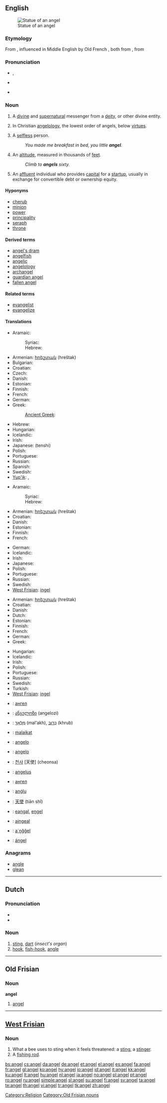 {{also|Angel|ángel|Ángel|ängel}}
==English==
{{wikipedia}}
[[Image:Statue at Metairie Cemetery.jpg|thumb|right|Statue of an angel]]

===Etymology===
From {{etyl|ang|en}} {{term|engel|lang=ang}}, influenced in Middle English by Old French {{term|angele|lang=fro}}, both from {{LL.}} {{term|angelus|lang=la}}, from {{etyl|grc|en}} {{term|ἄγγελος||messenger|tr=angelos|lang=grc|sc=polytonic}}

===Pronunciation===
* {{enPR|ānʹjəl}}, {{IPA|/ˈeɪn.dʒəl/}}
* {{audio|en-uk-angel.ogg|Audio (UK)}}
* {{audio|en-us-angel.ogg|Audio (US)}}
*: {{rhymes|eɪndʒəl}}

===Noun===
{{en-noun}}

# A [[divine]] and [[supernatural]] messenger from a [[deity]], or other divine entity.
# {{context|biblical tradition}} In Christian [[angelology]], the lowest order of angels, below [[virtue]]s.
# A [[selfless]] person.
#: ''You made me breakfast in bed, you little '''angel'''.''
# {{context|military slang}} An [[altitude]], measured in thousands of [[feet]].
#: ''Climb to '''angels''' sixty.''
# An [[affluent]] individual who provides [[capital]] for a [[startup]], usually in exchange for convertible debt or ownership equity.

====Hyponyms====
<!-- Kinds of angels; see [[angelology]]. -->
* [[cherub]]
* [[minion]]
* [[power]]
* [[principality]]
* [[seraph]]
* [[throne]]

====Derived terms====
* [[angel's dram]]
* [[angelfish]]
* [[angelic]]
* [[angelology]]
* [[archangel]]
* [[guardian angel]]
* [[fallen angel]]

====Related terms====
* [[evangelist]]
* [[evangelize]]

====Translations====
{{trans-top|messenger from a deity}}
* Aramaic:
*: Syriac: {{tø|arc|ܡܠܐܟܐ|m||tr=mala’kā’|sc=Syrc}}
*: Hebrew: {{tø|arc|מלאכא|m||tr=mala’kā’|sc=Hebr|xs=Aramaic}}
* Armenian: [[հրեշտակ]] (hreštak)
* Bulgarian: {{t|bg|ангел|m|tr=ángel|sc=Cyrl}}
* Croatian: {{t-|hr|anđeo|m}}
* Czech: {{t+|cs|anděl|m}}
* Danish: {{t+|da|engel|c}}
* Estonian: {{t-|et|ingel}}
* Finnish: {{t+|fi|enkeli}}
* French: {{t+|fr|ange|m}}
* German: {{t+|de|Engel|m}}
* Greek: {{t+|el|άγγελος|m|tr=ángelos|sc=Grek}}
*: [[Ancient Greek]]: {{tø|grc|ἄγγελος|sc=polytonic|tr=angelos|g=m}}
{{trans-mid}}
* Hebrew: {{t+|he|מלאך|m|alt=מַלְאָךְ|tr=mal'ach|sc=Hebr}}
* Hungarian: {{t+|hu|angyal}}
* Icelandic: {{t+|is|engill|m}}
* Irish: {{t+|ga|aingeal|m|xs=Irish}}
* Japanese: {{t+|ja|天使|sc=Jpan}} (tenshi)
* Polish: {{t+|pl|anioł|m}}
* Portuguese: {{t+|pt|anjo|m}}
* Russian: {{t+|ru|ангел|m||tr=ángel|sc=Cyrl}}
* Spanish: {{t+|es|ángel|m}}
* Swedish: {{t+|sv|ängel|c}}
* [[Yup'ik]]: {{tø|esu|an'gilaq}}, {{tø|esu|aankilaq}}
{{trans-bottom}}

{{trans-top|in Christian angelology, the lowest order of angels}}
* Aramaic:
*: Syriac: {{tø|arc|ܡܠܐܟܐ|m||tr=mala’kā’|sc=Syrc}}
*: Hebrew: {{tø|arc|מלאכא|m||tr=mala’kā’|sc=Hebr|xs=Aramaic}}
* Armenian: [[հրեշտակ]] (hreštak)
* Croatian: {{t-|hr|anđeo|m}}
* Danish: {{t+|da|engel|c}}
* Estonian: {{t-|et|ingel}}
* Finnish: {{t+|fi|enkeli}}
* French: {{t+|fr|ange|m}}
{{trans-mid}}
* German: {{t+|de|Engel|m}}
* Icelandic: {{t+|is|engill|m}}
* Irish: {{t+|ga|aingeal|m|xs=Irish}}
* Japanese: {{t+|ja|天使||tr=tenshi|sc=Jpan}}
* Polish: {{t+|pl|anioł|m}}
* Portuguese: {{t+|pt|anjo|m}}
* Russian: {{t+|ru|ангел|m|tr=ángel|sc=Cyrl}}
* Swedish: {{t+|sv|ängel|c}}
* [[West Frisian]]: [[ingel]]
{{trans-bottom}}

{{trans-top|selfless person}}
* Armenian: [[հրեշտակ]] (hreštak)
* Croatian: {{t-|hr|anđeo|m}}
* Danish: {{t+|da|engel|c}}
* Dutch: {{t+|nl|engel|m}}
* Estonian: {{t-|et|ingel}}
* Finnish: {{t+|fi|enkeli}}
* French: {{t+|fr|ange|m}}
* German: {{t+|de|Engel|m}}
* Greek: {{t+|el|άγγελος|m|tr=ángelos|sc=Grek}}
{{trans-mid}}
* Hungarian: {{t+|hu|angyal}}
* Icelandic: {{t+|is|engill|m}}
* Irish: {{t+|ga|aingeal|m|xs=Irish}}
* Polish: {{t+|pl|anioł|m}}
* Portuguese: {{t+|pt|anjo|m}}
* Russian: {{t+|ru|ангел|m||ángel|sc=Cyrl}}
* Swedish: {{t+|sv|ängel|c}}
* Turkish: {{t+|tr|melek}}
* [[West Frisian]]: [[ingel]]
{{trans-bottom}}

{{checktrans-top}}
* {{ttbc|Bulgarian}}: [[ангел]] {{m}}
* {{ttbc|Georgian}}: [[ანგელოზი]] (angelozi)
* {{ttbc|Hebrew}}: [[מלאך|מַלְאָךְ]] {{m}} (mal'akh), [[כרוב|כְּרוּב]] {{m}} (khrub)
* {{ttbc|Indonesian}}: [[malaikat]]
* {{ttbc|Interlingua}}: [[angelo]]
* {{ttbc|Italian}}: [[angelo]] {{m}}
{{trans-mid}}
* {{ttbc|Korean}}: [[천사]] [天使] (cheonsa)
* {{ttbc|Latin}}: [[angelus]] {{m}}
* {{ttbc|Macedonian}}: [[ангел]] {{m}}
* {{ttbc|Maltese}}: [[anġlu]] {{m}}
* {{ttbc|Mandarin Chinese}}: [[天使]] (tiān shǐ)
* {{ttbc|Northern Sami}}: [[eaŋgal]], [[eŋgel]]
* {{ttbc|Scottish Gaelic}}: [[aingeal]] {{m}}
* {{ttbc|Skolt Sami}}: [[a´ŋǧǧel]]
* {{ttbc|Spanish}}: [[ángel]] {{m}}
{{trans-bottom}}

===Anagrams===
* [[angle]]
* [[glean]]

[[Category:Religion]]

----

==Dutch==

===Pronunciation===
* {{audio|Nl-angel.ogg|audio}}
* {{IPA|/ˈaŋəl/|lang=nl}}

===Noun===
{{nl-noun|g=m|angels|angeltje}}

# [[sting]], [[dart]] (''insect's organ'')
# [[hook]], [[fish-hook]], [[angle]]

----

==Old Frisian==

===Noun===
'''angel'''

# [[#English|angel]]

[[Category:Old Frisian nouns]]

----

==[[West Frisian]]==

===Noun===
{{infl|fy|noun}}

# What a bee uses to sting when it feels threatened: a [[sting]], a [[stinger]].
# A [[fishing rod]].

[[bs:angel]]
[[cs:angel]]
[[da:angel]]
[[de:angel]]
[[et:angel]]
[[el:angel]]
[[es:angel]]
[[fa:angel]]
[[fr:angel]]
[[gl:angel]]
[[ko:angel]]
[[hy:angel]]
[[io:angel]]
[[id:angel]]
[[it:angel]]
[[kk:angel]]
[[ku:angel]]
[[lt:angel]]
[[hu:angel]]
[[nl:angel]]
[[ja:angel]]
[[no:angel]]
[[pl:angel]]
[[pt:angel]]
[[ro:angel]]
[[ru:angel]]
[[simple:angel]]
[[sl:angel]]
[[su:angel]]
[[fi:angel]]
[[sv:angel]]
[[ta:angel]]
[[te:angel]]
[[th:angel]]
[[vi:angel]]
[[tr:angel]]
[[tk:angel]]
[[zh:angel]]